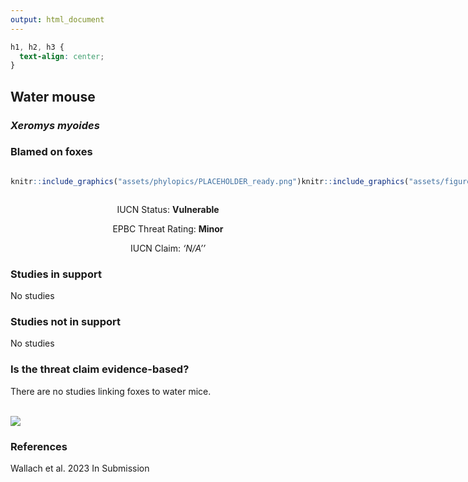 ```yaml
---
output: html_document
---
```

```css
h1, h2, h3 {
  text-align: center;
}
```

## **Water mouse**
### *Xeromys myoides*
### Blamed on foxes

:::: {style="display: flex;"}

::: {}
  ```r
  knitr::include_graphics("assets/phylopics/PLACEHOLDER_ready.png")
  ```
:::

::: {}

:::

::: {}
  ```r
  knitr::include_graphics("assets/figures/Map_Fox_Xeromys myoides.png")
  ```
:::

::::
<center>
IUCN Status: **Vulnerable**

EPBC Threat Rating: **Minor**

IUCN Claim: *'N/A''*

</center>

### Studies in support

No studies

### Studies not in support

No studies

### Is the threat claim evidence-based?

There are no studies linking foxes to water mice.
<br>
<br>

![](assets/figures/Main_Evidence_Fox_Xeromys myoides.png)

### References



Wallach et al. 2023 In Submission

